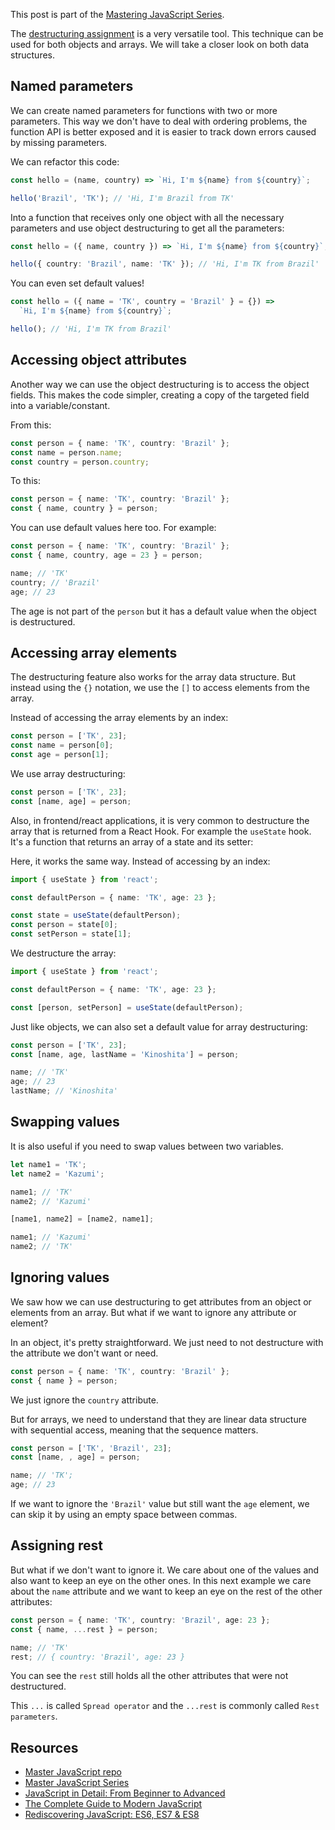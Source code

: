 This post is part of the [Mastering JavaScript Series](/series/mastering-javascript).

The [destructuring assignment](https://developer.mozilla.org/en-US/docs/Web/JavaScript/Reference/Operators/Destructuring_assignment) is a very versatile tool. This technique can be used for both objects and arrays. We will take a closer look on both data structures.

## Named parameters

We can create named parameters for functions with two or more parameters. This way we don't have to deal with ordering problems, the function API is better exposed and it is easier to track down errors caused by missing parameters.

We can refactor this code:

```ts
const hello = (name, country) => `Hi, I'm ${name} from ${country}`;

hello('Brazil', 'TK'); // 'Hi, I'm Brazil from TK'
```

Into a function that receives only one object with all the necessary parameters and use object destructuring to get all the parameters:

```ts
const hello = ({ name, country }) => `Hi, I'm ${name} from ${country}`;

hello({ country: 'Brazil', name: 'TK' }); // 'Hi, I'm TK from Brazil'
```

You can even set default values!

```ts
const hello = ({ name = 'TK', country = 'Brazil' } = {}) =>
  `Hi, I'm ${name} from ${country}`;

hello(); // 'Hi, I'm TK from Brazil'
```

## Accessing object attributes

Another way we can use the object destructuring is to access the object fields. This makes the code simpler, creating a copy of the targeted field into a variable/constant.

From this:

```ts
const person = { name: 'TK', country: 'Brazil' };
const name = person.name;
const country = person.country;
```

To this:

```ts
const person = { name: 'TK', country: 'Brazil' };
const { name, country } = person;
```

You can use default values here too. For example:

```ts
const person = { name: 'TK', country: 'Brazil' };
const { name, country, age = 23 } = person;

name; // 'TK'
country; // 'Brazil'
age; // 23
```

The age is not part of the `person` but it has a default value when the object is destructured.

## Accessing array elements

The destructuring feature also works for the array data structure. But instead using the `{}` notation, we use the `[]` to access elements from the array.

Instead of accessing the array elements by an index:

```ts
const person = ['TK', 23];
const name = person[0];
const age = person[1];
```

We use array destructuring:

```ts
const person = ['TK', 23];
const [name, age] = person;
```

Also, in frontend/react applications, it is very common to destructure the array that is returned from a React Hook. For example the `useState` hook. It's a function that returns an array of a state and its setter:

Here, it works the same way. Instead of accessing by an index:

```ts
import { useState } from 'react';

const defaultPerson = { name: 'TK', age: 23 };

const state = useState(defaultPerson);
const person = state[0];
const setPerson = state[1];
```

We destructure the array:

```ts
import { useState } from 'react';

const defaultPerson = { name: 'TK', age: 23 };

const [person, setPerson] = useState(defaultPerson);
```

Just like objects, we can also set a default value for array destructuring:

```ts
const person = ['TK', 23];
const [name, age, lastName = 'Kinoshita'] = person;

name; // 'TK'
age; // 23
lastName; // 'Kinoshita'
```

## Swapping values

It is also useful if you need to swap values between two variables.

```ts
let name1 = 'TK';
let name2 = 'Kazumi';

name1; // 'TK'
name2; // 'Kazumi'

[name1, name2] = [name2, name1];

name1; // 'Kazumi'
name2; // 'TK'
```

## Ignoring values

We saw how we can use destructuring to get attributes from an object or elements from an array. But what if we want to ignore any attribute or element?

In an object, it's pretty straightforward. We just need to not destructure with the attribute we don't want or need.

```ts
const person = { name: 'TK', country: 'Brazil' };
const { name } = person;
```

We just ignore the `country` attribute.

But for arrays, we need to understand that they are linear data structure with sequential access, meaning that the sequence matters.

```ts
const person = ['TK', 'Brazil', 23];
const [name, , age] = person;

name; // 'TK';
age; // 23
```

If we want to ignore the `'Brazil'` value but still want the `age` element, we can skip it by using an empty space between commas.

## Assigning rest

But what if we don't want to ignore it. We care about one of the values and also want to keep an eye on the other ones. In this next example we care about the `name` attribute and we want to keep an eye on the rest of the other attributes:

```ts
const person = { name: 'TK', country: 'Brazil', age: 23 };
const { name, ...rest } = person;

name; // 'TK'
rest; // { country: 'Brazil', age: 23 }
```

You can see the `rest` still holds all the other attributes that were not destructured.

This `...` is called `Spread operator` and the `...rest` is commonly called `Rest parameters`.

## Resources

- [Master JavaScript repo](https://github.com/imteekay/master-javascript)
- [Master JavaScript Series](/series/mastering-javascript)
- [JavaScript in Detail: From Beginner to Advanced](https://www.educative.io/courses/javascript-in-detail-from-beginner-to-advanced?aff=x8bV)
- [The Complete Guide to Modern JavaScript](https://www.educative.io/courses/complete-guide-to-modern-javascript?aff=x8bV)
- [Rediscovering JavaScript: ES6, ES7 & ES8](https://www.educative.io/courses/rediscovering-javascript?aff=x8bV)

